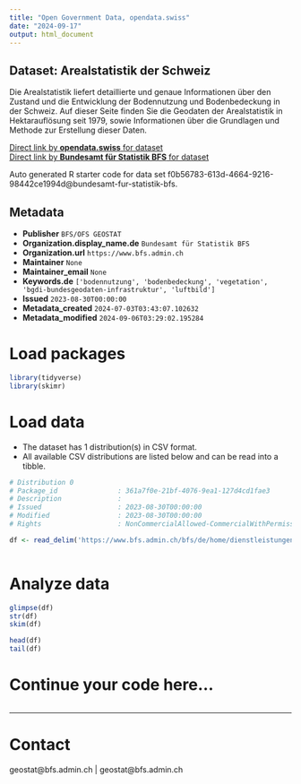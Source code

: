 ```yaml
---
title: "Open Government Data, opendata.swiss"
date: "2024-09-17"
output: html_document
---
```


## Dataset: Arealstatistik der Schweiz

Die Arealstatistik liefert detaillierte und genaue Informationen über den Zustand und die Entwicklung der Bodennutzung und Bodenbedeckung in der Schweiz. Auf dieser Seite finden Sie die Geodaten der Arealstatistik in Hektarauflösung seit 1979, sowie Informationen über die Grundlagen und Methode zur Erstellung dieser Daten.

[Direct link by **opendata.swiss** for dataset](https://opendata.swiss/de/dataset/arealstatistik-der-schweiz)<br>
[Direct link by **Bundesamt für Statistik BFS** for dataset](https://www.bfs.admin.ch/bfs/de/home/dienstleistungen/geostat/geodaten-bundesstatistik/boden-nutzung-bedeckung-eignung/arealstatistik-schweiz.assetdetail.25885690.html)

Auto generated R starter code for data set f0b56783-613d-4664-9216-98442ce1994d@bundesamt-fur-statistik-bfs.

## Metadata

- **Publisher** `BFS/OFS GEOSTAT`
- **Organization.display_name.de** `Bundesamt für Statistik BFS`
- **Organization.url** `https://www.bfs.admin.ch`
- **Maintainer** `None`
- **Maintainer_email** `None`
- **Keywords.de** `['bodennutzung', 'bodenbedeckung', 'vegetation', 'bgdi-bundesgeodaten-infrastruktur', 'luftbild']`
- **Issued** `2023-08-30T00:00:00`
- **Metadata_created** `2024-07-03T03:43:07.102632`
- **Metadata_modified** `2024-09-06T03:29:02.195284`


# Load packages

```r

library(tidyverse)
library(skimr)

```

# Load data

-   The dataset has 1 distribution(s) in CSV format.
-   All available CSV distributions are listed below and can be read into a tibble.

```r

# Distribution 0
# Package_id               : 361a7f0e-21bf-4076-9ea1-127d4cd1fae3
# Description              : 
# Issued                   : 2023-08-30T00:00:00
# Modified                 : 2023-08-30T00:00:00
# Rights                   : NonCommercialAllowed-CommercialWithPermission-ReferenceRequired

df <- read_delim('https://www.bfs.admin.ch/bfs/de/home/dienstleistungen/geostat/geodaten-bundesstatistik/boden-nutzung-bedeckung-eignung/arealstatistik-schweiz.assetdetail.32376296.html')



```

# Analyze data

```r

glimpse(df)
str(df)
skim(df)

head(df)
tail(df)

```

# Continue your code here...

```r

```

------------------------------------------------------------------------

# Contact

geostat@bfs.admin.ch | geostat@bfs.admin.ch
